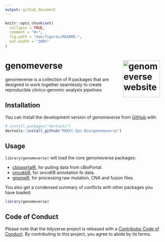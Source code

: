 ```yaml
---
output: github_document
---
```


<!-- README.md is generated from README.Rmd. Please edit that file -->

```r
knitr::opts_chunk$set(
  collapse = TRUE,
  comment = "#>",
  fig.path = "man/figures/README-",
  out.width = "100%"
)
```

# genomeverse <a href="https://mskcc-epi-bio.github.io/genomeverse/"><img src="man/figures/logo.png" align="right" height="120" alt="genomeverse website" /></a>

<!-- badges: start -->
<!-- badges: end -->

genomeverse is a collection of R packages that are designed to work together seamlessly to create reproducible clinico-genomic analysis pipelines

## Installation

You can install the development version of genomeverse from [GitHub](https://github.com/) with:

``` r
# install.packages("devtools")
devtools::install_github("MSKCC-Epi-Bio/genomeverse")
```

## Usage

`library(genomeverse)` will load the core genomeverse packages: 

* [cbioportalR](https://www.karissawhiting.com/cbioportalR/), for pulling data from cBioPortal.
* [oncokbR](https://www.karissawhiting.com/oncokbR/), for oncoKB annotation fo data.
* [gnomeR](https://mskcc-epi-bio.github.io/gnomeR/), for processing raw mutation, CNA and fusion files.

You also get a condensed summary of conflicts with other packages you have loaded:

```r
library(genomeverse)
```

## Code of Conduct

Please note that the tidyverse project is released with a [Contributor Code of Conduct](https://tidyverse.tidyverse.org/CODE_OF_CONDUCT.html). 
By contributing to this project, you agree to abide by its terms.
